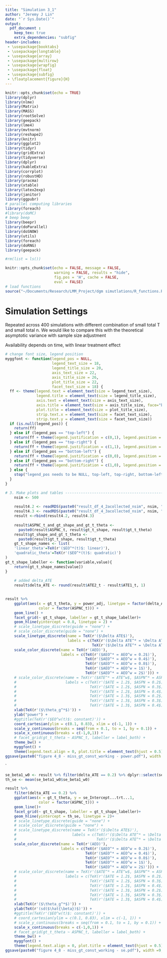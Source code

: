 ```yaml
---
title: "Simulation 3_1"
author: "Jeremy J Lin"
date: "`r Sys.Date()`"
output: 
  pdf_document :
    keep_tex: true
    extra_dependencies: "subfig"
header-includes:
 - \usepackage{booktabs}
 - \usepackage{longtable}
 - \usepackage{array}
 - \usepackage{multirow}
 - \usepackage{wrapfig}
 - \usepackage{float}
 - \usepackage{subfig}
 - \floatplacement{figure}{H}
---
```


```r
knitr::opts_chunk$set(echo = TRUE)
library(dplyr)
library(nlme)
library(Matrix)
library(MASS)
library(rootSolve)
library(geepack)
library(lme4)
library(mvtnorm)
library(reshape2)
library(knitr)
library(ggplot2)
library(tidyr)
library(gridExtra)
library(tidyverse)
library(dplyr)
library(kableExtra)
library(corrplot)
library(robustHD)
library(pracma)
library(xtable)
library(latex2exp)
library(janitor)
library(ggpubr)
# parallel computing libraries
library(foreach)
#library(doMC)
# beep beep 
library(beepr)
library(doParallel)
library(doSNOW)
library(utils)
library(foreach)
library(doRNG)
library(geepack)
```

```r
#rm(list = ls())

knitr::opts_chunk$set(echo = FALSE, message = FALSE, 
                      warning = FALSE, results = "hide", 
                      fig.pos = 'H', cache = FALSE, 
                      eval = FALSE)
# load functions
source("~/Documents/Research/LMM_Project/dgm simutlations/R_functions.R")
```

<!-- Functions -->

# Simulation Settings 

Repeated across 400 simulations with different combination of small total T and small total n.
We would like to compare this with the theoretical asymptotic variance with sample size adjustment

Availability depends on time, with linear treatment effect 

\begin{align*}
  Y_{i, t, 1} | H_t, A_t &= I_{(A_{i,t} = 1)} \beta_1 + I_{(A_{i,t} = 2)} \beta_2 + 1 + \epsilon_{i,t}\\
  A_{i,t} &= \{0, 1, 2\}\\
  P(A_t = 0 |H_t) &=\tilde{p_0}  = 0.2\\
  P(A_t = 1 |H_t) &=\tilde{p_1}  = 0.5\\
  P(A_t = 2 |H_t) &=\tilde{p_2}  = 0.3\\
  P(I_t = 0.5)\\
  \beta_1 &= 0.1\\
  \beta_2 &= 0.4
\end{align*}

```r
# change font size, legend position
myggfont <- function(legend_pos = NULL,
                     legend_text_size = 18,
                     legend_title_size = 20,
                     axis_text_size = 22,
                     axis_title_size = 26,
                     plot_title_size = 22,
                     facet_text_size = 18) {
  ff <- theme(legend.text = element_text(size = legend_text_size),
              legend.title = element_text(size = legend_title_size),
              axis.text = element_text(size = axis_text_size),
              axis.title = element_text(size = axis_title_size, face="bold"),
              plot.title = element_text(size = plot_title_size),
              strip.text.x = element_text(size = facet_text_size),
              strip.text.y = element_text(size = facet_text_size))
  if (is.null(legend_pos)) {
    return(ff)
  } else if (legend_pos == "top-left") {
    return(ff + theme(legend.justification = c(0,1), legend.position = c(0,1)))
  } else if (legend_pos == "top-right") {
    return(ff + theme(legend.justification = c(1,1), legend.position = c(1,1)))
  } else if (legend_pos == "bottom-left") {
    return(ff + theme(legend.justification = c(0,0), legend.position = c(0,0)))
  } else if (legend_pos == "bottom-right") {
    return(ff + theme(legend.justification = c(1,0), legend.position = c(1,0)))
  } else {
    stop("legend_pos needs to be NULL, top-left, top-right, bottom-left, or bottom-right.")
  }
}
```


```r
# 3. Make plots and tables ------------------------------------------------
    nsim <- 500
    
    result4.2 <- readRDS(paste0("result_df_4_2acollected_nsim", nsim, ".RDS"))
    result4.3 <- readRDS(paste0("result_df_4_3acollected_nsim", nsim, ".RDS"))
    result <-rbind(result4.2, result4.3)
    
    result$ASPNC_t_and_gt_shape_and_gt_t_theta <-
      paste0(result$ASPNC_t, result$gt_t_shape, result$gt_t_theta)
    result$gt_shape_and_gt_t_theta <-
      paste0(result$gt_t_shape, result$gt_t_theta)
    gt_t_shape_names <- list(
    'linear_theta'=TeX(r'($EO^*(t)$: linear)'),
    'quadratic_theta'=TeX(r'($EO^*(t)$: quadratic)')
)
gt_t_shape_labeller <- function(variable,value){
    return(gt_t_shape_names[value])
}
    
    # added delta_ATE
    result$delta_ATE <- round(result$ATE2_t - result$ATE1_t, 1) 
    
```

```r
result %>% 
    ggplot(aes(x = gt_t_theta, y = power_adj, linetype = factor(delta_ATE),
               color = factor(ASPNC_t))) +
    geom_line() +
    facet_grid(~ gt_t_shape, labeller = gt_t_shape_labeller)+
    geom_hline(yintercept = 0.8, linetype = 2) +
    # scale_linetype_discrete(guide = "none") +
    # scale_color_discrete(guide = "none") +
    scale_linetype_discrete(name = TeX(r'($\Delta ATE$)'),
                            labels = c(TeX(r'($\Delta ATE^* = \Delta ATE^w = 0.1$)'),
                                       TeX(r'($\Delta ATE^* = \Delta ATE^w = 0.2$)'))) +
    scale_color_discrete(name = TeX(r'(AEO)'),
                         labels = c(TeX(r'($AEO^* = AEO^w = 0.2$)'),
                                    TeX(r'($AEO^* = AEO^w = 0.4$)'),
                                    TeX(r'($AEO^* = AEO^w = 0.8$)'),
                                    TeX(r'($AEO^* = AEO^w = 1$)'),
                                    TeX(r'($AEO^* = AEO^w = 2$)'))) +
    # scale_color_discrete(name = TeX(r'($ATE^* = ATE^w$, $ASPN^* = ASPN^w$)'),
    #                      labels = c(TeX(r'($ATE = 1.2$, $ASPN = 0.2$)'),
    #                                 TeX(r'($ATE = 1.2$, $ASPN = 0.3$)'),
    #                                 TeX(r'($ATE = 1.2$, $ASPN = 0.4$)'),
    #                                 TeX(r'($ATE = 1.3$, $ASPN = 0.2$)'),
    #                                 TeX(r'($ATE = 1.3$, $ASPN = 0.3$)'),
    #                                 TeX(r'($ATE = 1.3$, $ASPN = 0.4$)'))) +
    xlab(TeX(r'($\theta_g^*$)')) +
    ylab("power") +
    #ggtitle(TeX(r'($EO^w(t)$: constant)')) +
    coord_cartesian(ylim = c(0.1, 0.83), xlim = c(-1, 1)) +
    scale_y_continuous(breaks = seq(from = 0.1, to = 1, by = 0.1)) +
    scale_x_continuous(breaks = c(-1,0,1)) +
    # facet_grid(gt_t_theta ~ ASPNC_t, labeller = label_both) +
    theme_bw() + 
    myggfont() +
    theme(legend.text.align = 0, plot.title = element_text(hjust = 0.5))
ggsave(paste0("figure 4_8 - miss_gt_const_working - power.pdf"), width =12, height = 8) 
```

`
```r
se_beta1_w0 <- result %>% filter(delta_ATE == 0.2) %>% dplyr::select(se_beta1_w0)
th_se <- mean(se_beta1_w0$se_beta1_w0)

result %>% 
    filter(delta_ATE == 0.2) %>% 
    ggplot(aes(x = gt_t_theta, y = se_Intercept...trt...1,
               color = factor(ASPNC_t))) +
    geom_line()+
    facet_grid(~ gt_t_shape, labeller = gt_t_shape_labeller)+
    geom_hline(yintercept = th_se, linetype = 2)+ 
    # scale_linetype_discrete(guide = "none") +
    # scale_color_discrete(guide = "none") +
    # scale_linetype_discrete(name = TeX(r'($\Delta ATE$)'),
    #                         labels = c(TeX(r'($\Delta ATE^* = \Delta ATE^w = 0.1$)'),
    #                                    TeX(r'($\Delta ATE^* = \Delta ATE^w = 0.2$)'))) +
    scale_color_discrete(name = TeX(r'(AEO)'),
                         labels = c(TeX(r'($AEO^* = AEO^w = 0.2$)'),
                                    TeX(r'($AEO^* = AEO^w = 0.4$)'),
                                    TeX(r'($AEO^* = AEO^w = 0.8$)'),
                                    TeX(r'($AEO^* = AEO^w = 1$)'),
                                    TeX(r'($AEO^* = AEO^w = 2$)'))) +
    # scale_color_discrete(name = TeX(r'($ATE^* = ATE^w$, $ASPN^* = ASPN^w$)'),
    #                      labels = c(TeX(r'($ATE = 1.2$, $ASPN = 0.2$)'),
    #                                 TeX(r'($ATE = 1.2$, $ASPN = 0.3$)'),
    #                                 TeX(r'($ATE = 1.2$, $ASPN = 0.4$)'),
    #                                 TeX(r'($ATE = 1.3$, $ASPN = 0.2$)'),
    #                                 TeX(r'($ATE = 1.3$, $ASPN = 0.3$)'),
    #                                 TeX(r'($ATE = 1.3$, $ASPN = 0.4$)'))) +
    xlab(TeX(r'($\theta_g^*$)')) +
    ylab(TeX(r'(sd($\hat{\beta})$)')) +
    #ggtitle(TeX(r'($EO^w(t)$: constant)')) +
    # coord_cartesian(ylim = c(0.1, 0.83), xlim = c(-1, 1)) +
    # scale_y_continuous(breaks = seq(from = 0.1, to = 1, by = 0.1)) +
    scale_x_continuous(breaks = c(-1,0,1)) +
    # facet_grid(gt_t_theta ~ ASPNC_t, labeller = label_both) +
    theme_bw() + 
    myggfont() +
    theme(legend.text.align = 0, plot.title = element_text(hjust = 0.5))
ggsave(paste0("figure 4_8 - miss_gt_const_working - se.pdf"), width =9, height = 8) 
  
```

